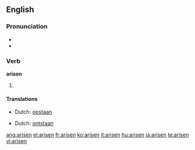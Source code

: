 {{see|ärisen}}
==English==

===Pronunciation===
*{{IPA|/ə'rɪzən/}}
*{{rhymes|ɪzən}}

===Verb===
'''arisen'''

# {{past participle of|[[arise]]}}

====Translations====
{{trans-top|gotten up}}
*Dutch: [[opstaan]]
{{trans-mid}}
{{trans-bottom}}

{{trans-top|started to exist}}
*Dutch: [[ontstaan]]
{{trans-mid}}
{{trans-bottom}}

[[ang:arisen]]
[[el:arisen]]
[[fr:arisen]]
[[ko:arisen]]
[[it:arisen]]
[[hu:arisen]]
[[ja:arisen]]
[[te:arisen]]
[[vi:arisen]]